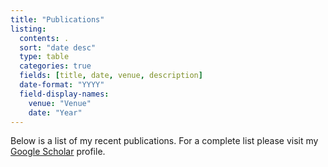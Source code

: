 ```yaml
---
title: "Publications"
listing:
  contents: .
  sort: "date desc"
  type: table
  categories: true
  fields: [title, date, venue, description]
  date-format: "YYYY"
  field-display-names:
    venue: "Venue"
    date: "Year"
---
```


Below is a list of my recent publications. For a complete list please visit my [Google Scholar](https://scholar.google.ca/citations?user=BJEuhwcAAAAJ&hl=en) profile.